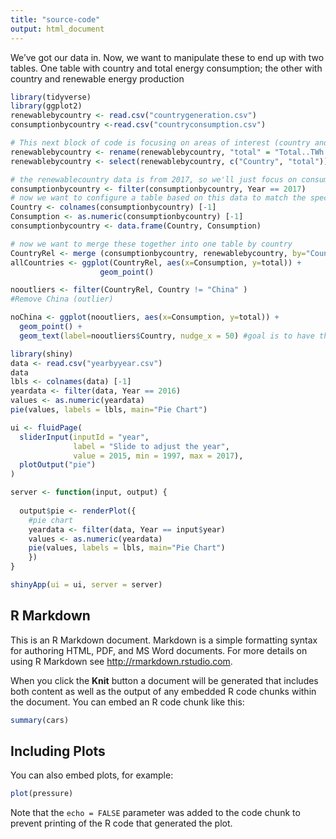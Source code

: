 ```yaml
---
title: "source-code"
output: html_document
---
```

We've got our data in. Now, we want to manipulate these to end up with two tables. One table with country and total energy consumption; the other with country and renewable energy production
```r
library(tidyverse)
library(ggplot2)
renewablebycountry <- read.csv("countrygeneration.csv")
consumptionbycountry <-read.csv("countryconsumption.csv")

# This next block of code is focusing on areas of interest (country and total renewable energy produced)
renewablebycountry <- rename(renewablebycountry, "total" = "Total..TWh.")
renewablebycountry <- select(renewablebycountry, c("Country", "total"))

# the renewablecountry data is from 2017, so we'll just focus on consumption from 2017
consumptionbycountry <- filter(consumptionbycountry, Year == 2017)
# now we want to configure a table based on this data to match the specifications described above
Country <- colnames(consumptionbycountry) [-1]
Consumption <- as.numeric(consumptionbycountry) [-1]
consumptionbycountry <- data.frame(Country, Consumption)

# now we want to merge these together into one table by country
CountryRel <- merge (consumptionbycountry, renewablebycountry, by="Country")
allCountries <- ggplot(CountryRel, aes(x=Consumption, y=total)) +
                    geom_point()

nooutliers <- filter(CountryRel, Country != "China" )
#Remove China (outlier)

noChina <- ggplot(nooutliers, aes(x=Consumption, y=total)) +
  geom_point() +
  geom_text(label=nooutliers$Country, nudge_x = 50) #goal is to have these appear when you hover
```
```r
library(shiny)
data <- read.csv("yearbyyear.csv")
data
lbls <- colnames(data) [-1]
yeardata <- filter(data, Year == 2016)
values <- as.numeric(yeardata)
pie(values, labels = lbls, main="Pie Chart")
```
```r

ui <- fluidPage(
  sliderInput(inputId = "year", 
              label = "Slide to adjust the year", 
              value = 2015, min = 1997, max = 2017),
  plotOutput("pie")
)

server <- function(input, output) {
  
  output$pie <- renderPlot({
    #pie chart
    yeardata <- filter(data, Year == input$year)
    values <- as.numeric(yeardata)
    pie(values, labels = lbls, main="Pie Chart")
    })
}

shinyApp(ui = ui, server = server)
```


## R Markdown

This is an R Markdown document. Markdown is a simple formatting syntax for authoring HTML, PDF, and MS Word documents. For more details on using R Markdown see <http://rmarkdown.rstudio.com>.

When you click the **Knit** button a document will be generated that includes both content as well as the output of any embedded R code chunks within the document. You can embed an R code chunk like this:

```r
summary(cars)
```

## Including Plots

You can also embed plots, for example:

```r
plot(pressure)
```

Note that the `echo = FALSE` parameter was added to the code chunk to prevent printing of the R code that generated the plot.
